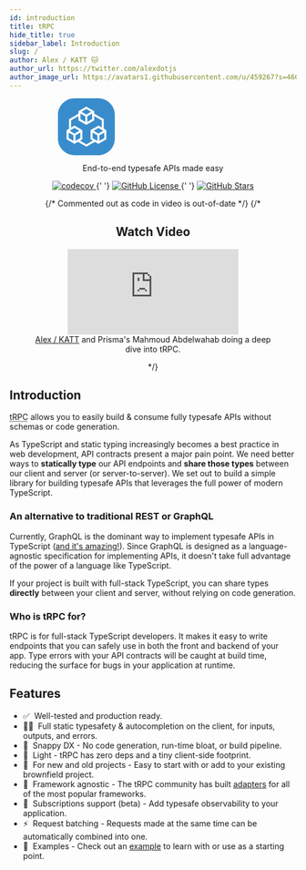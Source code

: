 ```yaml
---
id: introduction
title: tRPC
hide_title: true
sidebar_label: Introduction
slug: /
author: Alex / KATT 🐱
author_url: https://twitter.com/alexdotjs
author_image_url: https://avatars1.githubusercontent.com/u/459267?s=460&v=4
---
```


<div align="center">
  <svg width="429" height="100" viewBox="0 0 429 128" fill="none" xmlns="http://www.w3.org/2000/svg" className="max-w-full">
    <g clip-path="url(#clip0_3_2)">
      <path d="M90.5 0H37.5C16.7893 0 0 16.7893 0 37.5V90.5C0 111.211 16.7893 128 37.5 128H90.5C111.211 128 128 111.211 128 90.5V37.5C128 16.7893 111.211 0 90.5 0Z" fill="#398CCB"/>
      <path fill-rule="evenodd" clip-rule="evenodd" d="M63.8615 18.75L81.6307 29.002V34.639L103.138 47.0595V68.306L108.908 71.6365V92.152L91.15 102.404L83.2662 97.8445L64.098 108.912L45.0445 97.9085L37.2713 102.404L19.5135 92.1345V71.6365L25.0578 68.4358V47.0595L46.1038 34.9095L46.1155 34.909V29.002L63.8615 18.75ZM81.6307 39.9698V49.5058L63.873 59.7578L46.1155 49.5058V40.234L46.1038 40.2345L29.673 49.725V65.771L37.2713 61.3845L55.0288 71.6365V92.1345L49.6565 95.2413L64.098 103.581L78.6545 95.178L73.3922 92.1345V71.6365L91.15 61.3845L98.523 65.6413V49.725L81.6307 39.9698ZM78.0077 89.4923V76.9788L88.8422 83.2328V95.7463L78.0077 89.4923ZM104.292 76.9615L93.4577 83.2155V95.7463L104.292 89.475V76.9615ZM24.1289 89.475V76.9615L34.9635 83.2155V95.7288L24.1289 89.475ZM50.4135 76.9615L39.5788 83.2155V95.7288L50.4135 89.475V76.9615ZM80.3155 72.9808L91.15 66.727L101.984 72.9808L91.15 79.2405L80.3155 72.9808ZM37.2713 66.7095L26.4365 72.9808L37.2713 79.223L48.1058 72.9808L37.2713 66.7095ZM50.7308 46.8405V34.327L61.5537 40.5865V53.0943L50.7308 46.8405ZM77.0038 34.327L66.1807 40.5865V53.0885L77.0038 46.8405V34.327ZM53.0385 30.3345L63.8615 24.0808L74.6962 30.3345L63.8615 36.5885L53.0385 30.3345Z" fill="white"/>
    </g>
    <path class="fill-black dark:fill-white" fill="currentFill" d="M186.695 107.848C191.031 107.848 194.137 107.496 196.422 107.086V92.3203C195.25 92.4961 194.195 92.6133 192.555 92.6133C187.457 92.6133 184.996 90.5625 184.996 85.0547V57.9258H196.422V42.6914H184.996V27.9844H164.195V42.6914H155.523V57.9258H164.195V87.8672C164.195 102.281 171.227 107.848 186.695 107.848ZM201.641 106.5H223.145V77.3789H234.102L248.634 106.5H272.774L255.841 74.1562C264.63 70.3477 270.255 60.9727 270.255 50.1328V50.0156C270.255 32.0859 258.712 21.9492 238.263 21.9492H201.641V106.5ZM223.145 61.793V38.1797H235.743C243.302 38.1797 248.341 42.8672 248.341 49.957V50.0742C248.341 57.2227 243.477 61.793 235.86 61.793H223.145ZM276.295 106.5H297.798V81.7148H312.33C331.197 81.7148 343.384 70.1133 343.384 52.0078V51.8906C343.384 33.7852 331.197 21.9492 312.33 21.9492H276.295V106.5ZM307.173 38.4141C316.255 38.4141 321.646 43.1016 321.646 51.8906V52.0078C321.646 60.7969 316.255 65.543 307.173 65.543H297.798V38.4141H307.173ZM386.924 108.023C408.897 108.023 424.366 93.9023 425.127 74.9766L425.186 74.332H404.502L404.385 74.9766C402.92 84.4102 396.299 90.2109 386.983 90.2109C375.205 90.2109 367.705 80.4844 367.705 64.1367V64.0781C367.705 47.9062 375.147 38.2383 386.924 38.2383C396.768 38.2383 402.92 44.4492 404.268 53.2383L404.385 54.1172H425.069V53.5312C424.307 34.6055 409.014 20.4258 386.924 20.4258C361.67 20.4258 345.791 36.5391 345.791 64.1367V64.1953C345.791 91.793 361.553 108.023 386.924 108.023Z" fill="white"/>
    <defs>
      <clipPath id="clip0_3_2">
        <rect width="128" height="128" fill="white"/>
      </clipPath>
    </defs>
  </svg>

  <p>End-to-end typesafe APIs made easy</p>
  <p>
    <a href="https://codecov.io/gh/trpc/trpc">
      <img
        src="https://codecov.io/gh/trpc/trpc/branch/main/graph/badge.svg?token=KPPS918B0G"
        alt="codecov"
        className="inline-block"
      />
    </a>{' '}
    <a href="https://github.com/trpc/trpc">
      <img
        src="https://img.shields.io/github/license/trpc/trpc.svg?label=license&style=flat"
        alt="GitHub License"
        className="inline-block"
      />
    </a>{' '}
    <a href="https://github.com/trpc/trpc">
      <img
        src="https://img.shields.io/github/stars/trpc/trpc.svg?label=🌟%20stars&style=flat"
        alt="GitHub Stars"
        className="inline-block"
      />
    </a>
  </p>
  {/* Commented out as code in video is out-of-date */}
  {/*
  <h2>Watch Video</h2>
  <figure>
    <iframe loading="lazy" src="https://www.youtube.com/embed/-_GZJ3xwYOw" title="YouTube video player" frameBorder="0" allow="accelerometer; autoplay; clipboard-write; encrypted-media; gyroscope; picture-in-picture" allowFullScreen style={{maxWidth: '100%', width: '560px', height: '315px'}}></iframe>
    <figcaption style={{ fontSize: '0.7rem' }} className="pt-2"><a href="https://twitter.com/alexdotjs">Alex / KATT</a> and Prisma's Mahmoud Abdelwahab doing a deep dive into tRPC.</figcaption>
  </figure>
  */}
</div>

## Introduction

<p>
  <abbr title="TypeScript Remote Procedure Call">tRPC</abbr> allows you to
  easily build & consume fully typesafe APIs without schemas or code generation.
</p>

As TypeScript and static typing increasingly becomes a best practice in web development, API contracts present a major pain point. We need better ways to **statically type** our API endpoints and **share those types** between our client and server (or server-to-server). We set out to build a simple library for building typesafe APIs that leverages the full power of modern TypeScript.

### An alternative to traditional REST or GraphQL

Currently, GraphQL is the dominant way to implement typesafe APIs in TypeScript ([and it's amazing!](../further/further-reading.md#relationship-to-graphql)). Since GraphQL is designed as a language-agnostic specification for implementing APIs, it doesn't take full advantage of the power of a language like TypeScript.

If your project is built with full-stack TypeScript, you can share types **directly** between your client and server, without relying on code generation.

<!--
### tRPC explained from a REST API background

tRPC can co-exist with a REST API, as it uses a single endpoint. On this specific endpoint tRPC will itself function as a router, meaning tRPC will redirect internally to the right handler on every incoming request.

Like an Express router, tRPC also supports middleware and registering handlers. Unlike Express, tRPC embraces TypeScript to its fullest, providing built-in input and output validation.

On the frontend, `@trpc/client` provides developers typesafety and autocompletion for the available endpoints. It shows what input is required and infers the output type of the endpoint. This ensures that in the case you make breaking changes to an endpoint on the server, TypeScript will warn you in the frontend.
-->

### Who is tRPC for?

tRPC is for full-stack TypeScript developers. It makes it easy to write endpoints that you can safely use in both the front and backend of your app. Type errors with your API contracts will be caught at build time, reducing the surface for bugs in your application at runtime.

## Features

- ✅&nbsp; Well-tested and production ready.
- 🧙‍♂️&nbsp; Full static typesafety & autocompletion on the client, for inputs, outputs, and errors.
- 🐎&nbsp; Snappy DX - No code generation, run-time bloat, or build pipeline.
- 🍃&nbsp; Light - tRPC has zero deps and a tiny client-side footprint.
- 🐻&nbsp; For new and old projects - Easy to start with or add to your existing brownfield project.
- 🔋&nbsp; Framework agnostic - The tRPC community has built [adapters](https://trpc.io/docs/awesome-trpc#-extensions--community-add-ons) for all of the most popular frameworks.
- 🥃&nbsp; Subscriptions support (beta) - Add typesafe observability to your application.
- ⚡️&nbsp; Request batching - Requests made at the same time can be automatically combined into one.
- 👀&nbsp; Examples - Check out an [example](example-apps.mdx) to learn with or use as a starting point.
